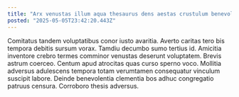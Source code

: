```yaml
---
title: "Arx venustas illum aqua thesaurus dens aestas crustulum benevolentia."
posted: "2025-05-05T23:42:20.443Z"
---
```


Comitatus tandem voluptatibus conor iusto avaritia. Averto caritas tero bis tempora debitis sursum vorax. Tamdiu decumbo sumo tertius id.
Amicitia inventore crebro termes comminor venustas deserunt voluptatem. Brevis astrum coerceo. Centum apud atrocitas quas curso sperno voco.
Mollitia adversus adulescens tempora totam verumtamen consequatur vinculum suscipit labore. Deinde benevolentia clementia bos adhuc congregatio patruus censura. Corroboro thesis adversus.
